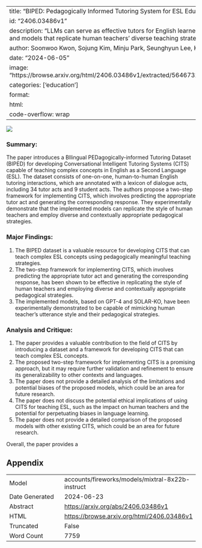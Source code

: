 
---
title: "BIPED: Pedagogically Informed Tutoring System for ESL Education"
id: "2406.03486v1"
description: "LLMs can serve as effective tutors for English learners. We developed a dataset and models that replicate human teachers' diverse teaching strategies."
author: Soonwoo Kwon, Sojung Kim, Minju Park, Seunghyun Lee, Kyuseok Kim
date: "2024-06-05"
image: "https://browse.arxiv.org/html/2406.03486v1/extracted/5646732/figures/data_sample.png"
categories: ['education']
format:
  html:
    code-overflow: wrap
---

![](https://browse.arxiv.org/html/2406.03486v1/extracted/5646732/figures/data_sample.png)

### Summary:

The paper introduces a BIlingual PEDagogically-informed Tutoring Dataset (BIPED) for developing Conversational Intelligent Tutoring Systems (CITS) capable of teaching complex concepts in English as a Second Language (ESL). The dataset consists of one-on-one, human-to-human English tutoring interactions, which are annotated with a lexicon of dialogue acts, including 34 tutor acts and 9 student acts. The authors propose a two-step framework for implementing CITS, which involves predicting the appropriate tutor act and generating the corresponding response. They experimentally demonstrate that the implemented models can replicate the style of human teachers and employ diverse and contextually appropriate pedagogical strategies.

### Major Findings:

1. The BIPED dataset is a valuable resource for developing CITS that can teach complex ESL concepts using pedagogically meaningful teaching strategies.
2. The two-step framework for implementing CITS, which involves predicting the appropriate tutor act and generating the corresponding response, has been shown to be effective in replicating the style of human teachers and employing diverse and contextually appropriate pedagogical strategies.
3. The implemented models, based on GPT-4 and SOLAR-KO, have been experimentally demonstrated to be capable of mimicking human teacher's utterance style and their pedagogical strategies.

### Analysis and Critique:

1. The paper provides a valuable contribution to the field of CITS by introducing a dataset and a framework for developing CITS that can teach complex ESL concepts.
2. The proposed two-step framework for implementing CITS is a promising approach, but it may require further validation and refinement to ensure its generalizability to other contexts and languages.
3. The paper does not provide a detailed analysis of the limitations and potential biases of the proposed models, which could be an area for future research.
4. The paper does not discuss the potential ethical implications of using CITS for teaching ESL, such as the impact on human teachers and the potential for perpetuating biases in language learning.
5. The paper does not provide a detailed comparison of the proposed models with other existing CITS, which could be an area for future research.

Overall, the paper provides a

## Appendix

|          |          |
|----------|----------|
| Model     | accounts/fireworks/models/mixtral-8x22b-instruct       |
| Date Generated     | 2024-06-23       |
| Abstract | [https://arxiv.org/abs/2406.03486v1](https://arxiv.org/abs/2406.03486v1)        |
| HTML     | [https://browse.arxiv.org/html/2406.03486v1](https://browse.arxiv.org/html/2406.03486v1)       |
| Truncated       | False       |
| Word Count       | 7759       |